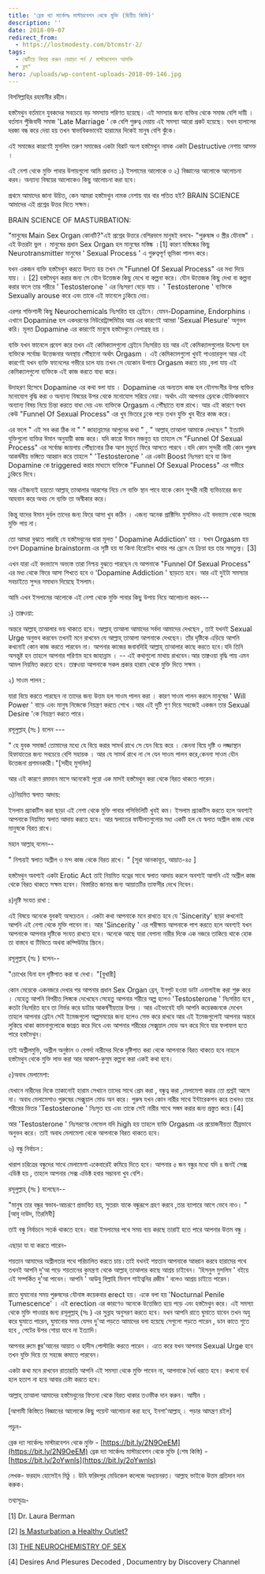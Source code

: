 ```yaml
---
title: 'ব্রেক দ্যা সার্কেলঃ মাস্টারবেশন থেকে মুক্তি (দ্বিতীয় কিস্তি)'
description: ''
date: 2018-09-07
redirect_from:
  - https://lostmodesty.com/btcmstr-2/
tags:
  - ঝেটিয়ে বিদায় করুন বেয়াড়া পর্ন / মাস্টারবেশন আসক্তি
  - ব্লগ"
hero: /uploads/wp-content-uploads-2018-09-146.jpg
---
```


বিসমিল্লাহির রহমানীর রহীম।

হস্তমৈথুন বর্তমানে যুবকদের সবচেয়ে বড় সমস্যায় পরিণত হয়েছে। এই সমস্যার জন্য ব্যক্তির থেকে সমাজ বেশি দায়ী । বর্তমান পুঁজিবাদী সমাজ 'Late Marriage ' কে বেশি গুরুত্ব দেয়ায় এই সমস্যা আরো প্রকট হয়েছে। যখন হালালের দরজা বন্ধ করে দেয়া হয় তখন স্বাভাবিকভাবেই হারামের দিকেই মানুষ বেশি ঝুঁকে।

এই সমাজের কারণেই মুসলিম তরুণ সমাজের একটা বিরাট অংশ হস্তমৈথুন নামক একটা Destructive নেশায় আসক্ত ।

এই নেশা থেকে মুক্তি পাবার উপায়গুলো আমি প্রধানত ১) ইসলামের আলোকে ও ২) বিজ্ঞানের আলোকে আলোচনা করব। অন্যান্য বিষয়ের আলোকেও কিছু আলোচনা করা হবে।

প্রথমে আমাদের জানা উচিত, কেন আমরা হস্তমৈথুন নামক নেশায় বার বার পতিত হই? BRAIN SCIENCE আমাদের এই প্রশ্নের উত্তর দিতে সক্ষম।

BRAIN SCIENCE OF MASTURBATION:

"মানুষের Main Sex Organ কোনটি?"এই প্রশ্নের উত্তরে বেশিরভাগ মানুষই বলবে- "পুরুষাঙ্গ ও স্ত্রীর যৌনাঙ্গ" । এই উত্তরটা ভুল । মানুষের প্রধান Sex Organ হল মানুষের মস্তিষ্ক ।\[1] কারণ মস্তিষ্কের কিছু Neurotransmitter মানুষের ' Sexual Process ' এ গুরুত্বপূর্ণ ভূমিকা পালন করে।

যখন একজন ব্যক্তি হস্তমৈথুন করতে উদ্যত হয় তখন সে "Funnel Of Sexual Process" এর মধ্য দিয়ে যায়। । \[2] হস্তমৈথুন করার জন্য সে যৌন উত্তেজক কিছু দেখে বা কল্পনা করে। যৌন উত্তেজক কিছু দেখা বা কল্পনা করার ফলে তার শরীরে ' Testosterone ' এর নিঃসরণ বেড়ে যায় । ' Testosterone ' ব্যক্তিকে Sexually arouse করে এবং তাকে এই ফানেলে ঢুকিয়ে দেয়।

এরপর শক্তিশালী কিছু Neurochemicals নিঃসরিত হয় ব্রেইনে। যেমন-Dopamine, Endorphins । এখানে Dopamine হল একধরনের নিউরোট্রান্সমিটার আর এর কারণেই আমরা 'Sexual Plesure' অনুভব করি। মূলত Dopamine এর কারণেই মানুষে হস্তমৈথুনে নেশাগ্রস্থ হয় ।

ব্যক্তি যখন ফানেলে প্রবেশ করে তখন এই কেমিক্যালগুলো ব্রেইনে নিঃসরিত হয় আর এই কেমিক্যালগুলোর উদ্দেশ্য হল ব্যক্তিকে সর্বোচ্চ উত্তেজনার অবস্থায় পৌঁছানো অর্থাৎ Orgasm । এই কেমিক্যালগুলো খুবই পাওয়ারফুল আর এই কারণেই যখন ব্যক্তি ফানেলের গভীরে চলে যায় তখন সে যেকোন উপায়ে Orgasm করতে চায় ,বলা যায় এই কেমিক্যালগুলো ব্যক্তিকে এই কাজ করতে বাধ্য করে।

উদাহরণ হিসেবে Dopamine এর কথা বলা যায় । Dopamine এর অন্যতম কাজ হল যৌনসংগীর উপর ব্যক্তির মনোযোগ বৃদ্ধি করা ও অন্যান্য বিষয়ের উপর থেকে মনোযোগ সরিয়ে নেয়া। অর্থাৎ এটা আপনার ব্রেনকে যৌক্তিকভাবে অন্যান্য বিষয় নিয়ে চিন্তা করতে বাধা দেয় এবং ব্যক্তিকে Orgasm এ পৌঁছাতে ব্যস্ত রাখে। আর এই কারণে যখন কেউ "Funnel Of Sexual Process" এর খুব ভিতরে ঢুকে পড়ে তখন যুক্তি খুব ধীরে কাজ করে।

এর ফলে " এই সব করা ঠিক না " " জাহান্নামের আগুনের কথা " , " আল্লাহ্‌ তাআলা আমাকে দেখছেন " ইত্যাদি যুক্তিগুলো ব্যক্তির ঈমান অনুযায়ী কাজ করে। যদি কারো ঈমান মজবুত হয় তাহলে সে "Funnel Of Sexual Process" এর সর্বোচ্চ জায়গায় পৌঁছানোর ঠিক আগ মুহূর্তে ফিরে আসতে পারবে ।যদি কোন সুন্দরী নারী কোন পুরুষ আকর্ষনীয় ভঙ্গিতে আহ্বান করে তাহলে " 'Testosterone ' এর একটা Boost নিঃসরণ হবে যা কিনা Dopamine কে triggered করার মাধ্যমে ব্যক্তিকে "Funnel Of Sexual Process" এর গভীরে ঢুকিয়ে দিবে।

আর এইজন্যই হয়তো আল্লাহ্‌ তাআলার আরশের নিচে সে ব্যক্তি স্থান পাবে যাকে কোন সুন্দরী নারী ব্যভিচারের জন্য আহবান করে অথচ সে ব্যক্তি তা অস্বীকার করে।

কিন্তু যাদের ঈমান দুর্বল তাদের জন্য ফিরে আসা খুব কঠিন । এজন্য অনেক প্রাক্টিসিং মুসলিমও এই বদভ্যাস থেকে সহজে মুক্তি পায় না।

তো আমরা বুঝতে পারছি যে হস্তমৈথুনের দ্বারা মূলত ' Dopamine Addiction' হয় । যখন Orgasm হয় তখন Dopamine brainstorm এর সৃষ্টি হয় যা কিনা হিরোইন খাবার পর ব্রেনে যে ক্রিয়া হয় তার সমতুল্য। \[3]

এখন যারা এই বদভ্যাসে অভ্যস্ত তারা নিশ্চয় বুঝতে পারছেন যে আপনাকে "Funnel Of Sexual Process" এর মধ্য থেকে ফিরে আসা শিখতে হবে ও 'Dopamine Addiction ' ছাড়তে হবে। আর এই দুইটা সমস্যার সবচাইতে সুন্দর সমাধান দিয়েছে ইসলাম।

আমি এখন ইসলামের আলোকে এই নেশা থেকে মুক্তি পাবার কিছু উপায় নিয়ে আলোচনা করব---

১) তাক্বওয়া:

অন্তরে আল্লাহ্‌ তাআলার ভয় থাকতে হবে। আল্লাহ্‌ তাআলা আমাদের সর্বদা আমাদের দেখছেন , তাই যখনই Sexual Urge অনুভব করবেন তখনই মনে রাখবেন যে আল্লাহ্‌ তাআলা আপনাকে দেখছেন। তাঁর দৃষ্টিকে এড়িয়ে আপনি কখনোই কোন কাজ করতে পারবেন না। আপনার কাজের জবাবদিহি আল্লাহ্‌ তাআলার কাছে করতে হবে।যদি তিনি অসন্তুষ্ট হন তাহলে আপনার পরিণাম হবে জাহান্নাম । -- এই কথাগুলো মাথায় রাখবেন।আর তাক্বওয়া বৃদ্ধি পায় এমন আমল নিয়মিত করতে হবে। তাক্বওয়া আপনাকে সকল প্রকার হারাম থেকে মুক্তি দিতে সক্ষম ।

২) সাওম পালন :

যারা বিয়ে করতে পারছেন না তাদের জন্য উত্তম হল সাওম পালন করা । কারণ সাওম পালন করলে মানুষের ' Will Power ' বাড়ে এবং মানুষ নিজেকে নিয়ন্ত্রণ করতে শেখে ।আর এই দুটি গুণ দিয়ে সহজেই একজন তার Sexual Desire 'কে নিয়ন্ত্রণ করতে পারে।

রসূলুল্লাহ্‌ (সঃ ) বলেন ---

" হে যুবক সমাজ! তোমাদের মধ্যে যে বিয়ে করার সামর্থ রাখে সে যেন বিয়ে করে । কেননা বিয়ে দৃষ্টি ও লজ্জাস্থান হিফাযাতের জন্য সবচেয়ে বেশি সহায়ক । আর যে সামর্থ রাখে না সে যেন সাওম পালন করে,কেননা সাওম যৌন উত্তেজনা প্রশমনকারী।"\[সহীহ মুসলিম]

আর এই কারণে রমাদান মাসে অনেকেই পুরো এক মাসই হস্তমৈথুন করা থেকে বিরত থাকতে পারেন।

৩)নিয়মিত স্বলাত আদায়:

ইসলাম প্র্যাকটিস করা ছাড়া এই নেশা থেকে মুক্তি পাবার পসিভিলিটি খুবই কম। ইসলাম প্র্যাকটিস করতে হলে অবশ্যই আপনাকে নিয়মিত স্বলাত আদায় করতে হবে। আর স্বলাতের ফাযীলতগুলোর মধ্য একটি হল যে স্বলাত অশ্লীল কাজ থেকে মানুষকে বিরত রাখে।

মহান আল্লাহ্‌ বলেন--

" নিশ্চয়ই স্বলাত অশ্লীল ও মন্দ কাজ থেকে বিরত রাখে। " \[সূরা আনকাবূত, আয়াত-৪৫ ]

হস্তমৈথুন অবশ্যই একটা Erotic Act তাই নিয়মিত যত্নের সাথে স্বলাত আদায় করলে অবশ্যই আপনি এই অশ্লীল কাজ থেকে বিরত থাকতে সক্ষম হবেন। বিস্তারিত জানার জন্য আয়াতটির তাফসীর দেখে নিবেন।

৪)দৃষ্টি সংযত রাখা :

এই বিষয়ে অনেকে যুবকই অসচেতন । একটা কথা আপনাকে মনে রাখতে হবে যে 'Sincerity' ছাড়া কখনোই আপনি এই নেশা থেকে মুক্তি পাবেন না। আর 'Sincerity ' এর পরীক্ষায় আপনাকে পাশ করতে হলে অবশ্যই যখন আপনাকে আপনার দৃষ্টিকে সংযত রাখতে হবে। অনেকে আছে যারা বেগানা নারীর দিকে এক নজরে তাকিয়ে থাকে হোক তা বাস্তবে বা টিভিতে অথবা কম্পিউটার স্ক্রিনে।

রসূলুল্লাহ্‌ (সঃ ) বলেন--

"চোখের যিনা হল দৃষ্টিপাত করা বা দেখা। "\[বুখারী]

কোন মেয়েকে একনজরে দেখার পর আপনার প্রধান Sex Organ ব্রেন, ইনপুট হওয়া ডাটা এনালাইজ করা শুরু করে । যেহেতু আপনি বিপরীত লিঙ্গকে দেখেছেন সেহেতু আপনার শরীরে অল্প হলেও 'Testosterone ' নিঃসরিত হবে , কতটা নিঃসরিত হবে তা নির্ভর করে ডাটার আকর্ষণীয়তার উপর । আর এইভাবেই যদি আপনি কয়েকজনকে দেখেন তাহলে আপনার ব্রেইন সেই ইমেজগুলো অল্পসময়ের জন্য হলেও সেভ করে রাখবে আর এই ইমেজগুলোই আপনার অন্তরে লুকিয়ে থাকা কামনাগুলোকে জাগ্রত করে দিবে এবং আপনার শরীরের সেক্সুয়াল মোড অন করে দিবে যার ফলাফল হতে পারে হস্তমৈথুন।

তাই অশ্লীলমুভি, অশ্লীল অনুষ্ঠান ও বেপর্দা নারীদের দিকে দৃষ্টিপাত করা থেকে আপনাকে বিরত থাকতে হবে নাহলে হস্তমৈথুন থেকে মুক্তি লাভ করা আর আকাশ-কুসুম কল্পনা করা একই কথা হবে।

৫)অবাধ মেলামেশা:

যেখানে নারীদের দিকে তাকানোই হারাম সেখানে তাদের সাথে প্রেম করা , বন্ধুত্ব করা ,মেলামেশা করার তো প্রশ্নই আসে না। অবাধ মেলামেশাও পুরুষের সেক্সুয়াল মোড অন করে। পুরুষ যখন কোন নারীর সাথে ইন্টারেকশন করে তখনও তার শরীরের ভিতর 'Testosterone ' নিঃসৃত হয় এবং তাকে সেই নারীর সাথে সঙ্গম করার জন্য প্রস্তুত করে।\[4]

আর 'Testosterone ' নিঃসরণের লেভেল যদি high হয় তাহলে ব্যক্তি Orgasm এর প্রয়োজনীয়তা তীব্রভাবে অনুভব করে। তাই অবাধ মেলামেশা থেকে আপনাকে বিরত থাকতে হবে।

৬) বন্ধু নির্বাচন :

খারাপ চরিত্রের বন্ধুদের সাথে মেলামেশা একেবারেই কমিয়ে দিতে হবে। আপনার ৫ জন বন্ধুর মধ্যে যদি ৪ জনই সেক্স এডিক্ট হয় , তাহলে আপনার সেক্স এডিক্ট হবার সম্ভাবনা খুব বেশি।

রসূলুল্লাহ্‌ (সঃ ) বলেছেন--

"মানুষ তার বন্ধুর স্বভাব-আচরণে প্রভাবিত হয়, সুতরাং যাকে বন্ধুরূপে গ্রহণ করবে ,তার ব্যাপারে আগে ভেবে নাও। " \[আবু দাউদ, তিরমিযী]

তাই বন্ধু নির্বাচনে সতর্ক থাকতে হবে। যারা ইসলামের পথে সময় ব্যয় করছে তারাই হতে পারে আপনার উত্তম বন্ধু ।

এছাড়া যা যা করতে পারেন-

শয়তান আমাদের অশ্লীলতার পথে পরিচালিত করতে চায়।তাই যখনই শয়তান আপনাকে আহ্বান করবে হারামের পথে তখনই আপনি দু'আ পড়ে শয়তানের কুমন্ত্রণা থেকে আল্লাহ্‌ তাআলার কাছে আশ্রয় চাইবেন। 'হিসনুল মুসলিম ' বইয়ে এই সম্পর্কিত দু'আ পাবেন। আপনি ' আউযু বিল্লাহি মিনাশ শাইত্বনির রজীম ' বলেও আশ্রয় চাইতে পারেন।

রাতে ঘুমানোর সময় পুরুষদের যৌনাঙ্গ কয়েকবার erect হয়। একে বলা হয় 'Nocturnal Penile Tumescence' । এই erection এর কারণেও অনেকে উত্তেজিত হয়ে পড়ে এবং হস্তমৈথুন করে। এই সমস্যা থেকে মুক্তি পাওয়ার জন্য রসূলুল্লাহ্‌ (সঃ ) এর সুন্নাহ অনুসরণ করতে হবে। যখন আপনি রাতে ঘুমাতে যাবেন তখন অযু করে ঘুমাতে পারেন, ঘুমানোর সময় যেসব দু'আ পড়তে আমাদের বলা হয়েছে সেগুলো পড়তে পারেন , ডান কাতে শুতে হবে , পেটের উপর শোয়া যাবে না ইত্যাদি।

আপনার রুমে ক্বুর'আনের আয়াত ও হাদীস পোস্টারিং করতে পারেন । এতে করে যখন আপনার Sexual Urge হবে তখন যুক্তি দিয়ে তা সহজে কমাতে পারবেন।

একটা কথা মনে রাখবেন রাতারাতি আপনি এই সমস্যা থেকে মুক্তি পাবেন না, আপনাকে ধৈর্য ধরতে হবে। কখনো ব্যর্থ হলে হতাশ না হয়ে আবার চেষ্টা করতে হবে।

আল্লাহ্‌ তাআলা আমাদের হস্তমৈথুনের ফিতনা থেকে বিরত থাকার তওফীক দান করুন। আমীন ।

\[আগামী কিস্তিতে বিজ্ঞানের আলোকে কিছু পয়েন্ট আলোচনা করা হবে, ইনশা'আল্লাহ্‌ । পড়ার আমন্ত্রণ রইল]

পড়ুন-

ব্রেক দ্যা সার্কেলঃ মাস্টারবেশন থেকে মুক্তি - [https://bit.ly/2N9OeEM](https://bit.ly/2N9OeEM) ব্রেক দ্যা সার্কেলঃ মাস্টারবেশন থেকে মুক্তি (শেষ কিস্তি) - [https://bit.ly/2oYwnls](https://bit.ly/2oYwnls)

লেখক- ফরহাদ হোসেইন মিঠু । উনি ফরিদপুর মেডিকেল কলেজে অধ্যয়নরত। আল্লাহ ভাইকে উত্তম প্রতিদান দান করুক।

তথ্যসূত্রঃ-

\[1] Dr. Laura Berman

\[2] [Is Masturbation a Healthy Outlet?](http://candeobehaviorchange.com/healthy-sexuality/masturbation/how-it-works/is-masturbation-a-healthy-outlet/)

\[3] [THE NEUROCHEMISTRY OF SEX](http://www.health-science-spirit.com/neurosex.html)

\[4] Desires And Plesures Decoded , Documentry by Discovery Channel
